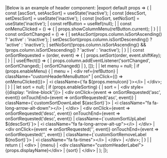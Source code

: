 <framework-specific-section frameworks="react">
|Below is an example of header component:
</framework-specific-section>

<framework-specific-section frameworks="react">
<snippet transform={false} language="jsx">
|export default props => {
|    const [ascSort, setAscSort] = useState('inactive');
|    const [descSort, setDescSort] = useState('inactive');
|    const [noSort, setNoSort] = useState('inactive');
|    const refButton = useRef(null);
|
|    const onMenuClicked = () => {
|        props.showColumnMenu(refButton.current);
|    }
|
|    const onSortChanged = () => {
|        setAscSort(props.column.isSortAscending() ? 'active' : 'inactive');
|        setDescSort(props.column.isSortDescending() ? 'active' : 'inactive');
|        setNoSort(!props.column.isSortAscending() && !props.column.isSortDescending() ? 'active' : 'inactive');
|    }
|
|    const onSortRequested = (order, event) => {
|        props.setSort(order, event.shiftKey);
|    }
|
|    useEffect(() => {
|        props.column.addEventListener('sortChanged', onSortChanged);
|        onSortChanged()
|    }, []);
|
|    let menu = null;
|    if (props.enableMenu) {
|        menu =
|            &lt;div ref={refButton}
|                 className="customHeaderMenuButton"
|                 onClick={() => onMenuClicked()}>
|                &lt;i className={`fa ${props.menuIcon}`}>&lt;/i>
|            &lt;/div>;
|    }
|
|    let sort = null;
|    if (props.enableSorting) {
|        sort =
|            &lt;div style={{display: "inline-block"}}>
|                &lt;div onClick={event => onSortRequested('asc', event)} onTouchEnd={event => onSortRequested('asc', event)}
|                     className={`customSortDownLabel ${ascSort}`}>
|                    &lt;i className="fa fa-long-arrow-alt-down">&lt;/i>
|                &lt;/div>
|                &lt;div onClick={event => onSortRequested('desc', event)} onTouchEnd={event => onSortRequested('desc', event)}
|                     className={`customSortUpLabel ${descSort}`}>
|                    &lt;i className="fa fa-long-arrow-alt-up">&lt;/i>
|                &lt;/div>
|                &lt;div onClick={event => onSortRequested('', event)} onTouchEnd={event => onSortRequested('', event)}
|                     className={`customSortRemoveLabel ${noSort}`}>
|                    &lt;i className="fa fa-times">&lt;/i>
|                &lt;/div>
|            &lt;/div>;
|    }
|
|    return (
|        &lt;div>
|            {menu}
|            &lt;div className="customHeaderLabel">{props.displayName}&lt;/div>
|            {sort}
|        &lt;/div>
|    );
|};
</snippet>
</framework-specific-section>
